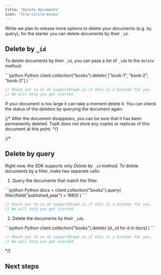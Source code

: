 ```yaml
---
title: 'Delete documents'
icon: 'file-circle-minus'
---
```


While we plan to release more options to delete your documents (e.g. by query), for the starter you can delete documents by their `_id`.

## Delete by `_id`

To delete documents by their `_id`, you can pass a list of `_id`s to the `delete` method:

<CodeGroup>
```python Python
client.collection("books").delete(
    ["book-1", "book-2", "book-3"]
)
```

```js JavaScript
// Reach out to us at support@topk.io if this is a blocker for you.
// We will help you get started.
```
</CodeGroup>

If your document is too large it can take a moment delete it. You can check the status of the deletion by querying the document again.

{/* After the document disappears, you can be sure that it has been permanently deleted. TopK does not store any copies or replicas of this document at this point. */}

{/*
## Delete by query

Right now, the SDK supports only _Delete by `_id`_ method. To delete documents by a filter, make two separate calls:

1. Query the documents that match the filter.

<CodeGroup>
```python Python
docs = client.collection("books").query(
    filter(field("published_year") > 1980)
)
```

```js JavaScript
// Reach out to us at support@topk.io if this is a blocker for you.
// We will help you get started.
```
</CodeGroup>

2. Delete the documents by their `_id`s.

<CodeGroup>
```python Python
client.collection("books").delete(
    [d._id for d in docs]
)
```

```js JavaScript
// Reach out to us at support@topk.io if this is a blocker for you.
// We will help you get started.
```
</CodeGroup>
*/}

## Next steps

<Support />